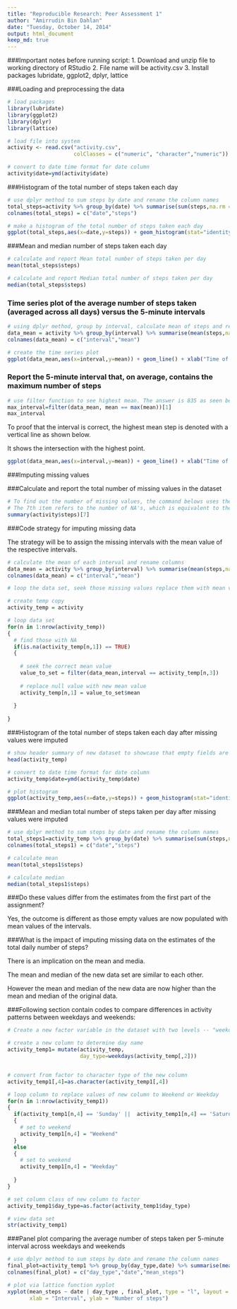 ```yaml
---
title: "Reproducible Research: Peer Assessment 1"
author: "Amirrudin Bin Dahlan"
date: "Tuesday, October 14, 2014"
output: html_document
keep_md: true
---
```


###Important notes before running script: 
1. Download and unzip file to working directory of RStudio
2. File name will be activity.csv
3. Install packages lubridate, ggplot2, dplyr, lattice

###Loading and preprocessing the data

```r
# load packages
library(lubridate)
library(ggplot2)
library(dplyr)
library(lattice)

# load file into system
activity <- read.csv("activity.csv", 
                     colClasses = c("numeric", "character","numeric"))

# convert to date time format for date column
activity$date=ymd(activity$date)
```

###Histogram of the total number of steps taken each day

```r
# use dplyr method to sum steps by date and rename the column names
total_steps=activity %>% group_by(date) %>% summarise(sum(steps,na.rm = TRUE))
colnames(total_steps) = c("date","steps")

# make a histogram of the total number of steps taken each day
ggplot(total_steps,aes(x=date,y=steps)) + geom_histogram(stat="identity")
```

###Mean and median number of steps taken each day

```r
# calculate and report Mean total number of steps taken per day
mean(total_steps$steps)

# calculate and report Median total number of steps taken per day
median(total_steps$steps)
```

### Time series plot of the average number of steps taken (averaged across all days) versus the 5-minute intervals

```r
# using dplyr method, group by interval, calculate mean of steps and rename columns
data_mean = activity %>% group_by(interval) %>% summarise(mean(steps,na.rm = TRUE))
colnames(data_mean) = c("interval","mean")

# create the time series plot
ggplot(data_mean,aes(x=interval,y=mean)) + geom_line() + xlab("Time of day") + ylab("Mean number of steps") 
```

### Report the 5-minute interval that, on average, contains the maximum number of steps

```r
# use filter function to see highest mean. The answer is 835 as seen below:
max_interval=filter(data_mean, mean == max(mean))[1]
max_interval
```

To proof that the interval is correct, the highest mean step is denoted with a vertical line as shown below.

It shows the intersection with the highest point.
```r
ggplot(data_mean,aes(x=interval,y=mean)) + geom_line() + xlab("Time of day") + ylab("Mean number of steps") + geom_vline(xintercept = as.numeric(max_interval), colour="red", linetype = "longdash") 
```

###Imputing missing values

###Calculate and report the total number of missing values in the dataset 

```r
# To find out the number of missing values, the command belows uses the summary command.
# The 7th item refers to the number of NA's, which is equivalent to the number of missing value.
summary(activity$steps)[7]
```

###Code strategy for imputing missing data

The strategy will be to assign the missing intervals with the mean value of the respective intervals.

```r
# calculate the mean of each interval and rename columns 
data_mean = activity %>% group_by(interval) %>% summarise(mean(steps,na.rm = TRUE))
colnames(data_mean) = c("interval","mean")

# loop the data set, seek those missing values replace them with mean values

# create temp copy
activity_temp = activity

# loop data set
for(n in 1:nrow(activity_temp))
{
  # find those with NA
  if(is.na(activity_temp[n,1]) == TRUE)
  {
    
    # seek the correct mean value
    value_to_set = filter(data_mean,interval == activity_temp[n,3])
    
    # replace null value with new mean value
    activity_temp[n,1] = value_to_set$mean
    
  }
  
}
```

###Histogram of the total number of steps taken each day after missing values were imputed

```r
# show header summary of new dataset to showcase that empty fields are filled
head(activity_temp)

# convert to date time format for date column
activity_temp$date=ymd(activity_temp$date)

# plot histogram
ggplot(activity_temp,aes(x=date,y=steps)) + geom_histogram(stat="identity")
```

###Mean and median total number of steps taken per day after missing values were imputed
```r
# use dplyr method to sum steps by date and rename the column names
total_steps1=activity_temp %>% group_by(date) %>% summarise(sum(steps,na.rm = TRUE))
colnames(total_steps1) = c("date","steps")

# calculate mean
mean(total_steps1$steps)

# calculate median
median(total_steps1$steps)
```

###Do these values differ from the estimates from the first part of the assignment? 

Yes, the outcome is different as those empty values are now populated with mean values of the intervals. 

###What is the impact of imputing missing data on the estimates of the total daily number of steps?

There is an implication on the mean and media. 

The mean and median of the new data set are similar to each other.

However the mean and median of the new data are now higher than the mean and median of the original data.

###Following section contain codes to compare differences in activity patterns between weekdays and weekends:

```r
# Create a new factor variable in the dataset with two levels -- "weekday" and "weekend" indicating whether a given date is a weekday or weekend day.

# create a new column to determine day name
activity_temp1= mutate(activity_temp,
                       day_type=weekdays(activity_temp[,2]))


# convert from factor to character type of the new column
activity_temp1[,4]=as.character(activity_temp1[,4])

# loop column to replace values of new column to Weekend or Weekday
for(n in 1:nrow(activity_temp1))
{
  if(activity_temp1[n,4] == 'Sunday' ||  activity_temp1[n,4] == 'Saturday' )
  {
    # set to weekend
    activity_temp1[n,4] = "Weekend"    
  }
  else
  {
    # set to weekend
    activity_temp1[n,4] = "Weekday"    
    
  }
}

# set column class of new column to factor
activity_temp1$day_type=as.factor(activity_temp1$day_type)

# view data set
str(activity_temp1)

```

###Panel plot comparing the average number of steps taken per 5-minute interval across weekdays and weekends

```r
# use dplyr method to sum steps by date and rename the column names
final_plot=activity_temp1 %>% group_by(day_type,date) %>% summarise(mean(steps,na.rm = TRUE))
colnames(final_plot) = c("day_type","date","mean_steps")

# plot via lattice function xyplot
xyplot(mean_steps ~ date | day_type , final_plot, type = "l", layout = c(1, 2),
       xlab = "Interval", ylab = "Number of steps")
```